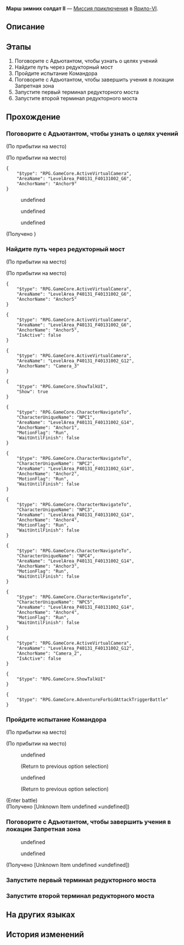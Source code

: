 {{Дополнить|Диалоги.}}
{{Миссия Инфобокс
|id              = 4071312
|Название        = 
|Изображение     = Миссия Освоения Марш зимних солдат II.png
|Тип             = Миссия приключения
|События         = 
|Глава           = 
|Условия         = 
|Персонажи       = Адъютант; Командир стражи; Командор; Первопроходец
|СтартЛокация    = Запретная зона Среброгривых Стражей
|Мир             = Ярило-VI
|Локации         = Запретная зона Среброгривых Стражей
|Предыдущая      = 
|Следующая       = 
|Награды         = 
}}
'''Марш зимних солдат II''' — [[Миссия приключения]] в [[Ярило-VI]].

==Описание==
{{Описание|<!--официальное описание из Перекрёстка судеб-->}}

==Этапы==
# Поговорите с Адъютантом, чтобы узнать о целях учений
# Найдите путь через редукторный мост
# Пройдите испытание Командора
# Поговорите с Адъютантом, чтобы завершить учения в локации Запретная зона
# Запустите первый терминал редукторного моста
# Запустите второй терминал редукторного моста

==Прохождение==
{{Дополнить}}


===Поговорите с Адъютантом, чтобы узнать о целях учений===
{{Описание миссии|локация=Запретная зона Среброгривых Стражей|Вы снова принимаете участие в совместных учениях в Запретной зоне Среброгривых Стражей.<br />Поговорите с Адъютантом, чтобы понять боевые задачи этих учений.}}
{{Диалог Начало}}
;(По прибытии на место)

;(По прибытии на место)
<pre>{
	"$type": "RPG.GameCore.ActiveVirtualCamera",
	"AreaName": "LevelArea_P40131_F40131002_G6",
	"AnchorName": "Anchor9"
}</pre>
<!--Unknown TalkSentence: 407131201-->
<!--Unknown TalkSentence: 407131202-->
<!--Unknown TalkSentence: 407131203-->
<!--Unknown TalkSentence: 407131204-->
:{{Диалог}} undefined
:{{Диалог}} undefined
:{{Диалог}} undefined

;(Получено {{Item|Ключ шифрования терминала|20|x=1|text=Ключ шифрования терминала}})
{{Диалог Конец}}

===Найдите путь через редукторный мост===
{{Описание миссии|локация=Запретная зона Среброгривых Стражей|Вы снова принимаете участие в совместных учениях в Запретной зоне Среброгривых Стражей.<br />Цель учений - одолеть робота по имени «Командор». Найдите способ пройти через редукторный мост в Запретной зоне и найдите Командора.}}
{{Диалог Начало}}
;(По прибытии на место)

;(По прибытии на место)
<!--Unknown TalkSentence: 407131214-->
<!--Unknown TalkSentence: 407131215-->
<!--Unknown TalkSentence: 407131216-->
<pre>{
	"$type": "RPG.GameCore.ActiveVirtualCamera",
	"AreaName": "LevelArea_P40131_F40131002_G6",
	"AnchorName": "Anchor5"
}</pre>
<!--Unknown TalkSentence: 407131217-->
<pre>{
	"$type": "RPG.GameCore.ActiveVirtualCamera",
	"AreaName": "LevelArea_P40131_F40131002_G6",
	"AnchorName": "Anchor5",
	"IsActive": false
}</pre>
<pre>{
	"$type": "RPG.GameCore.ActiveVirtualCamera",
	"AreaName": "LevelArea_P40131_F40131002_G12",
	"AnchorName": "Camera_3"
}</pre>
<pre>{
	"$type": "RPG.GameCore.ShowTalkUI",
	"Show": true
}</pre>
<!--Unknown TalkSentence: 407131246-->
<!--Unknown TalkSentence: 407131247-->
<!--Unknown TalkSentence: 407131248-->
<pre>{
	"$type": "RPG.GameCore.CharacterNavigateTo",
	"CharacterUniqueName": "NPC1",
	"AreaName": "LevelArea_P40131_F40131002_G14",
	"AnchorName": "Anchor1",
	"MotionFlag": "Run",
	"WaitUntilFinish": false
}</pre>
:<!--0.5-second delay-->
<pre>{
	"$type": "RPG.GameCore.CharacterNavigateTo",
	"CharacterUniqueName": "NPC2",
	"AreaName": "LevelArea_P40131_F40131002_G14",
	"AnchorName": "Anchor2",
	"MotionFlag": "Run",
	"WaitUntilFinish": false
}</pre>
:<!--0.5-second delay-->
<pre>{
	"$type": "RPG.GameCore.CharacterNavigateTo",
	"CharacterUniqueName": "NPC3",
	"AreaName": "LevelArea_P40131_F40131002_G14",
	"AnchorName": "Anchor4",
	"MotionFlag": "Run",
	"WaitUntilFinish": false
}</pre>
:<!--0.7-second delay-->
<pre>{
	"$type": "RPG.GameCore.CharacterNavigateTo",
	"CharacterUniqueName": "NPC4",
	"AreaName": "LevelArea_P40131_F40131002_G14",
	"AnchorName": "Anchor3",
	"MotionFlag": "Run",
	"WaitUntilFinish": false
}</pre>
:<!--0.7-second delay-->
<pre>{
	"$type": "RPG.GameCore.CharacterNavigateTo",
	"CharacterUniqueName": "NPC5",
	"AreaName": "LevelArea_P40131_F40131002_G14",
	"AnchorName": "Anchor4",
	"MotionFlag": "Run",
	"WaitUntilFinish": false
}</pre>
:<!--4-second delay-->
<pre>{
	"$type": "RPG.GameCore.ActiveVirtualCamera",
	"AreaName": "LevelArea_P40131_F40131002_G12",
	"AnchorName": "Camera_2",
	"IsActive": false
}</pre>
<pre>{
	"$type": "RPG.GameCore.ShowTalkUI"
}</pre>
<pre>{
	"$type": "RPG.GameCore.AdventureForbidAttackTriggerBattle"
}</pre>
{{Диалог Конец}}

===Пройдите испытание Командора===
{{Описание миссии|локация=Запретная зона Среброгривых Стражей|Вы снова принимаете участие в совместных учениях в Запретной зоне Среброгривых Стражей.<br />Путь к Командору найден. Если вы его одолеете, эти учения будут окончены.}}
{{Диалог Начало}}
;(По прибытии на место)

;(По прибытии на место)
<!--Unknown TalkSentence: 407131222-->
<!--Unknown TalkSentence: 407131223-->
:{{Диалог}} undefined
:<!--Unknown TalkSentence: 407131225-->
:<!--Unknown TalkSentence: 407131228-->
:<!--Unknown TalkSentence: 407131229-->
:;(Return to previous option selection)
:{{Диалог}} undefined
:<!--Unknown TalkSentence: 407131227-->
:<!--Unknown TalkSentence: 407131228-->
:<!--Unknown TalkSentence: 407131229-->
:;(Return to previous option selection)
;(Enter battle)
:{{Enemy List|Канонир Среброгривых Стражей*2/+5% Сила атаки, +25% НР; Солдат Среброгривых Стражей*2/+5% Сила атаки, +25% НР}}
;(Получено [Unknown Item undefined ×undefined])
{{Диалог Конец}}

===Поговорите с Адъютантом, чтобы завершить учения в локации Запретная зона===
{{Описание миссии|локация=Запретная зона Среброгривых Стражей|Вы прошли ещё одно испытание в локации Запретная зона.<br />Поговорите с Адъютантом и получите награду.}}
{{Диалог Начало}}
<!--Unknown TalkSentence: 407131234-->
<!--Unknown TalkSentence: 407131235-->
:{{Диалог}} undefined
:{{Диалог}} undefined
<!--Unknown TalkSentence: 407131237-->
<!--Unknown TalkSentence: 407131240-->
<!--Unknown TalkSentence: 407131241-->
<!--Unknown TalkSentence: 407131242-->
;(Получено [Unknown Item undefined ×undefined])
{{Диалог Конец}}

===Запустите первый терминал редукторного моста===
{{Описание миссии|локация=Запретная зона Среброгривых Стражей|Вы снова принимаете участие в совместных учениях в Запретной зоне Среброгривых Стражей.<br />Вы нашли ключ шифрования, используйте его, чтобы включить терминал управления и запустить редукторный мост.}}
{{Диалог Начало}}
{{Диалог Конец}}

===Запустите второй терминал редукторного моста===
{{Диалог Начало}}
{{Диалог Конец}}

==На других языках==
{{На других языках
|en   = Winter Soldiers' March (II)
|zhs  = 冬兵进行曲•其二
|zht  = 冬兵進行曲•其二
|ja   = 冬兵進行曲・その2
|ko   = 겨울 병사 행진곡•2
|es   = Marcha de los soldados invernales II
|fr   = Marche des soldats de l'hiver (II)
|ru   = Марш зимних солдат II
|th   = ลำนำทหารเหมันต์ 2
|vi   = Khúc Quân Hành Băng Giá-2
|de   = Marsch der Wintersoldaten (Teil 2)
|id   = Mars Tentara Musim Dingin (2)
|pt   = Marcha dos Soldados Invernais (II)
}}

==История изменений==
{{История изменений|2.7}}
